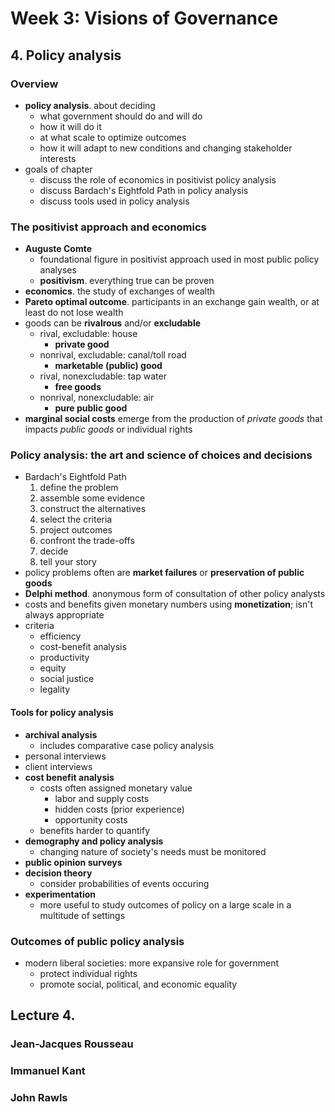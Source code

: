 # Week 3: Visions of Governance

## 4. Policy analysis

### Overview
- **policy analysis**. about deciding
    - what government should do and will do
    - how it will do it
    - at what scale to optimize outcomes
    - how it will adapt to new conditions and changing stakeholder interests
- goals of chapter
  - discuss the role of economics in positivist policy analysis
  - discuss Bardach's Eightfold Path in policy analysis
  - discuss tools used in policy analysis

### The positivist approach and economics
- **Auguste Comte**
  - foundational figure in positivist approach used in most public policy analyses
  - **positivism**. everything true can be proven
- **economics**. the study of exchanges of wealth
- **Pareto optimal outcome**. participants in an exchange gain wealth, or at least do not lose wealth
- goods can be **rivalrous** and/or **excludable**
  - rival, excludable: house
    - **private good**
  - nonrival, excludable: canal/toll road
    - **marketable (public) good**
  - rival, nonexcludable: tap water
    - **free goods**
  - nonrival, nonexcludable: air
    - **pure public good**
- **marginal social costs** emerge from the production of _private goods_ that impacts _public goods_ or individual rights

### Policy analysis: the art and science of choices and decisions

- Bardach's Eightfold Path
  1. define the problem
  2. assemble some evidence
  3. construct the alternatives
  4. select the criteria
  5. project outcomes
  6. confront the trade-offs
  7. decide
  8. tell your story
- policy problems often are **market failures** or **preservation of public goods**
- **Delphi method**. anonymous form of consultation of other policy analysts
- costs and benefits given monetary numbers using **monetization**; isn't always appropriate
- criteria
  - efficiency
  - cost-benefit analysis
  - productivity
  - equity
  - social justice
  - legality

#### Tools for policy analysis
- **archival analysis**
  - includes comparative case policy analysis
- personal interviews
- client interviews
- **cost benefit analysis**
  - costs often assigned monetary value
    - labor and supply costs
    - hidden costs (prior experience)
    - opportunity costs
  - benefits harder to quantify
- **demography and policy analysis**
  - changing nature of society's needs must be monitored
- **public opinion surveys**
- **decision theory**
  - consider probabilities of events occuring
- **experimentation**
  - more useful to study outcomes of policy on a large scale in a multitude of settings

### Outcomes of public policy analysis
- modern liberal societies: more expansive role for government
  - protect individual rights
  - promote social, political, and economic equality

## Lecture 4.

### Jean-Jacques Rousseau

### Immanuel Kant

### John Rawls